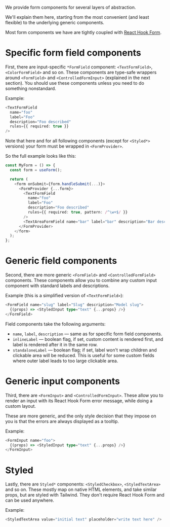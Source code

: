 
<Meta title="UI/Forms" />

We provide form components for several layers of abstraction.

We'll explain them here, starting from the most convenient (and least flexible) to the underlying generic components.

Most form components we have are tightly coupled with [React Hook Form](https://react-hook-form.com/).

# Specific form field components

First, there are input-specific `*FormField` component: `<TextFormField>`, `<ColorFormField>` and so on. These components are type-safe wrappers around `<FormField>` and `<ControlledFormInput>` (explained in the next section). You should use these components unless you need to do something nonstandard.

Example:

```typescript
<TextFormField
  name="foo"
  label="Foo"
  description="Foo described"
  rules={{ required: true }}
/>
```

Note that here and for all following components (except for `<Styled*>` versions) your form must be wrapped in `<FormProvider>`.

So the full example looks like this:

```typescript
const MyForm = () => {
  const form = useForm();

  return (
    <form onSubmit={form.handleSubmit(...)}>
      <FormProvider {...form}>
        <TextFormField
          name="foo"
          label="Foo"
          description="Foo described"
          rules={{ required: true, pattern: /^\w+$/ }}
        />
        <TextAreaFormField name="bar" label="bar" description="Bar described" />
      </FormProvider>
    </form>
  );
};
```

# Generic field components

Second, there are more generic `<FormField>` and `<ControlledFormField>` components. These components allow you to combine any custom input component with standard labels and descriptions.

Example (this is a simplified version of `<TextFormField>`):

```typescript
<FormField name="slug" label="Slug" description="Model slug">
  {(props) => <StyledInput type="text" {...props} />}
</FormField>
```

Field components take the following arguments:

- `name`, `label`, `description` — same as for specific form field components.
- `inlineLabel` — boolean flag, if set, custom content is rendered first, and label is rendered after it in the same row.
- `standaloneLabel` — boolean flag; if set, label won't wrap children and clickable area will be reduced. This is useful for some custom fields where outer label leads to too large clickable area.

# Generic input components

Third, there are `<FormInput>` and `<ControlledFormInput>`. These allow you to render an input with its React Hook Form error message, while doing a custom layout.

These are more generic, and the only style decision that they impose on you is that the errors are always displayed as a tooltip.

Example:

```typescript
<FormInput name="foo">
  {(props) => <StyledInput type="text" {...props} />}
</FormInput>
```

# Styled

Lastly, there are `Styled*` components: `<StyledCheckbox>`, `<StyledTextArea>` and so on. These mostly map on native HTML elements, and take similar props, but are styled with Tailwind. They don't require React Hook Form and can be used anywhere.

Example:

```typescript
<StyledTextArea value="initial text" placeholder="write text here" />
```
